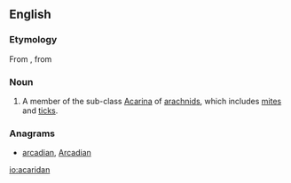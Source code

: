 ==English==

===Etymology===
From {{etyl|NL.|mul}}, from {{etyl|grc|mul}} {{term|ἀκαρί||mite|tr=akari|lang=grc|sc=polytonic}}

===Noun===
{{head|en|noun}}

# {{zoology}} A member of the sub-class [[Acarina]] of [[arachnid]]s, which includes [[mite]]s and [[tick]]s.

===Anagrams===
* [[arcadian#English|arcadian]], [[Arcadian#English|Arcadian]]

[[io:acaridan]]